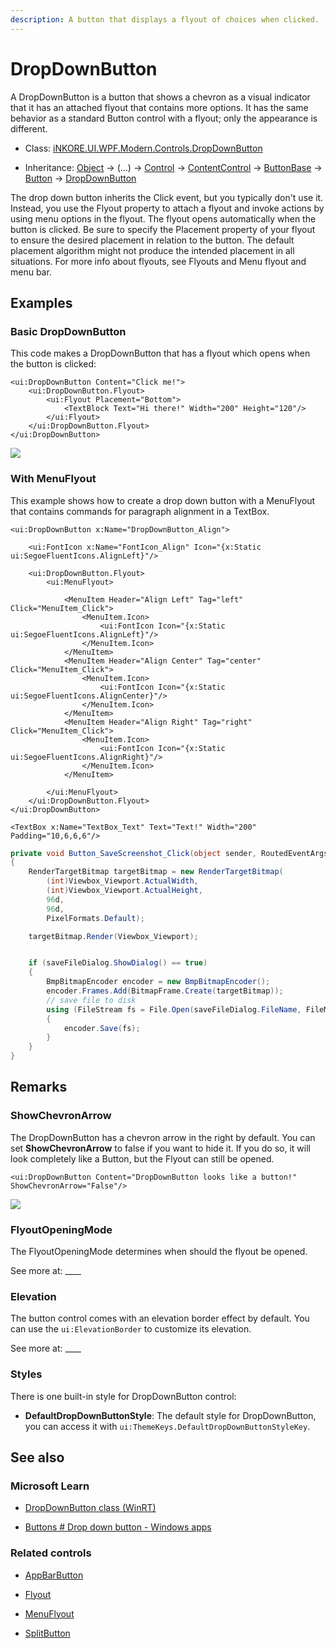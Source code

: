 ```yaml
---
description: A button that displays a flyout of choices when clicked.
---
```


# DropDownButton

A DropDownButton is a button that shows a chevron as a visual indicator that it has an attached flyout that contains more options. It has the same behavior as a standard Button control with a flyout; only the appearance is different.

- Class: [iNKORE.UI.WPF.Modern.Controls](..)[.DropDownButton](.)

- Inheritance: [Object](https://learn.microsoft.com/en-us/dotnet/api/system.object) → (...) → [Control](https://learn.microsoft.com/en-us/dotnet/api/system.windows.controls.control) → [ContentControl](https://learn.microsoft.com/en-us/dotnet/api/system.windows.controls.contentcontrol) → [ButtonBase](https://learn.microsoft.com/en-us/dotnet/api/system.windows.controls.primitives.buttonbase) → [Button](https://learn.microsoft.com/en-us/dotnet/api/system.windows.controls.button) → [DropDownButton](.)

The drop down button inherits the Click event, but you typically don't use it. Instead, you use the Flyout property to attach a flyout and invoke actions by using menu options in the flyout. The flyout opens automatically when the button is clicked. Be sure to specify the Placement property of your flyout to ensure the desired placement in relation to the button. The default placement algorithm might not produce the intended placement in all situations. For more info about flyouts, see Flyouts and Menu flyout and menu bar.

## Examples

### Basic DropDownButton

This code makes a DropDownButton that has a flyout which opens when the button is clicked:

```xaml
<ui:DropDownButton Content="Click me!">
    <ui:DropDownButton.Flyout>
        <ui:Flyout Placement="Bottom">
            <TextBlock Text="Hi there!" Width="200" Height="120"/>
        </ui:Flyout>
    </ui:DropDownButton.Flyout>
</ui:DropDownButton>
```

![](basic-dropdown-button.png)

### With MenuFlyout

This example shows how to create a drop down button with a MenuFlyout that contains commands for paragraph alignment in a TextBox.

```xaml
<ui:DropDownButton x:Name="DropDownButton_Align">

    <ui:FontIcon x:Name="FontIcon_Align" Icon="{x:Static ui:SegoeFluentIcons.AlignLeft}"/>

    <ui:DropDownButton.Flyout>
        <ui:MenuFlyout>
            
            <MenuItem Header="Align Left" Tag="left" Click="MenuItem_Click">
                <MenuItem.Icon>
                    <ui:FontIcon Icon="{x:Static ui:SegoeFluentIcons.AlignLeft}"/>
                </MenuItem.Icon>
            </MenuItem>
            <MenuItem Header="Align Center" Tag="center" Click="MenuItem_Click">
                <MenuItem.Icon>
                    <ui:FontIcon Icon="{x:Static ui:SegoeFluentIcons.AlignCenter}"/>
                </MenuItem.Icon>
            </MenuItem>
            <MenuItem Header="Align Right" Tag="right" Click="MenuItem_Click">
                <MenuItem.Icon>
                    <ui:FontIcon Icon="{x:Static ui:SegoeFluentIcons.AlignRight}"/>
                </MenuItem.Icon>
            </MenuItem>
            
        </ui:MenuFlyout>
    </ui:DropDownButton.Flyout>
</ui:DropDownButton>

<TextBox x:Name="TextBox_Text" Text="Text!" Width="200" Padding="10,6,6,6"/>

```
```csharp
private void Button_SaveScreenshot_Click(object sender, RoutedEventArgs e)
{
    RenderTargetBitmap targetBitmap = new RenderTargetBitmap(
        (int)Viewbox_Viewport.ActualWidth,
        (int)Viewbox_Viewport.ActualHeight,
        96d,
        96d,
        PixelFormats.Default);

    targetBitmap.Render(Viewbox_Viewport);


    if (saveFileDialog.ShowDialog() == true)
    {
        BmpBitmapEncoder encoder = new BmpBitmapEncoder();
        encoder.Frames.Add(BitmapFrame.Create(targetBitmap));
        // save file to disk
        using (FileStream fs = File.Open(saveFileDialog.FileName, FileMode.OpenOrCreate))
        {
            encoder.Save(fs);
        }
    }
}

```

## Remarks

### ShowChevronArrow

The DropDownButton has a chevron arrow in the right by default. You can set **ShowChevronArrow** to false if you want to hide it. If you do so, it will look completely like a Button, but the Flyout can still be opened.

```xaml
<ui:DropDownButton Content="DropDownButton looks like a button!" ShowChevronArrow="False"/>
```

![](no-chevron-arrow.png)

### FlyoutOpeningMode

The FlyoutOpeningMode determines when should the flyout be opened. 

See more at:  ____

### Elevation

The button control comes with an elevation border effect by default. You can use the `ui:ElevationBorder` to customize its elevation.

See more at: ____



### Styles

There is one built-in style for DropDownButton control:

- **DefaultDropDownButtonStyle**: The default style for DropDownButton, you can access it with `ui:ThemeKeys.DefaultDropDownButtonStyleKey`.

## See also

### Microsoft Learn

- [DropDownButton class (WinRT)](https://learn.microsoft.com/en-us/windows/windows-app-sdk/api/winrt/microsoft.ui.xaml.controls.dropdownbutton)

- [Buttons # Drop down button - Windows apps](https://learn.microsoft.com/en-us/windows/apps/design/controls/buttons#example---drop-down-button)

### Related controls

- [AppBarButton](../menu-and-toolbars/appbar-button)

- [Flyout](../dialogs/flyout)

- [MenuFlyout](../menu-and-toolbars/menu-flyout)

- [SplitButton](./split-button)